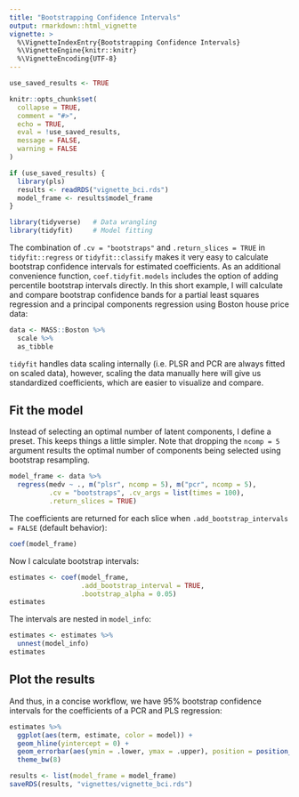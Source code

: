 ```yaml
---
title: "Bootstrapping Confidence Intervals"
output: rmarkdown::html_vignette
vignette: >
  %\VignetteIndexEntry{Bootstrapping Confidence Intervals}
  %\VignetteEngine{knitr::knitr}
  %\VignetteEncoding{UTF-8}
---
```


```r
use_saved_results <- TRUE

knitr::opts_chunk$set(
  collapse = TRUE,
  comment = "#>",
  echo = TRUE,
  eval = !use_saved_results,
  message = FALSE,
  warning = FALSE
)

if (use_saved_results) {
  library(pls)
  results <- readRDS("vignette_bci.rds")
  model_frame <- results$model_frame
}
```

```r
library(tidyverse)   # Data wrangling
library(tidyfit)     # Model fitting
```

The combination of `.cv = "bootstraps"` and `.return_slices = TRUE` in `tidyfit::regress` or `tidyfit::classify` makes it very easy to calculate bootstrap confidence intervals for estimated coefficients. As an additional convenience function, `coef.tidyfit.models` includes the option of adding percentile bootstrap intervals directly. In this short example, I will calculate and compare bootstrap confidence bands for a partial least squares regression and a principal components regression using Boston house price data:

```r
data <- MASS::Boston %>% 
  scale %>% 
  as_tibble
```

`tidyfit` handles data scaling internally (i.e. PLSR and PCR are always fitted on scaled data), however, scaling the data manually here will give us standardized coefficients, which are easier to visualize and compare.

## Fit the model

Instead of selecting an optimal number of latent components, I define a preset. This keeps things a little simpler. Note that dropping the `ncomp = 5` argument results the optimal number of components being selected using bootstrap resampling.

```r
model_frame <- data %>% 
  regress(medv ~ ., m("plsr", ncomp = 5), m("pcr", ncomp = 5),
          .cv = "bootstraps", .cv_args = list(times = 100), 
          .return_slices = TRUE)
```

The coefficients are returned for each slice when `.add_bootstrap_intervals = FALSE` (default behavior):

```r
coef(model_frame)
```

Now I calculate bootstrap intervals:

```r
estimates <- coef(model_frame, 
                  .add_bootstrap_interval = TRUE, 
                  .bootstrap_alpha = 0.05)
estimates
```

The intervals are nested in `model_info`:

```r
estimates <- estimates %>% 
  unnest(model_info)
estimates
```

## Plot the results

And thus, in a concise workflow, we have 95% bootstrap confidence intervals for the coefficients of a PCR and PLS regression:

```r
estimates %>% 
  ggplot(aes(term, estimate, color = model)) +
  geom_hline(yintercept = 0) +
  geom_errorbar(aes(ymin = .lower, ymax = .upper), position = position_dodge()) +
  theme_bw(8)
```

```r
results <- list(model_frame = model_frame)
saveRDS(results, "vignettes/vignette_bci.rds")
```

